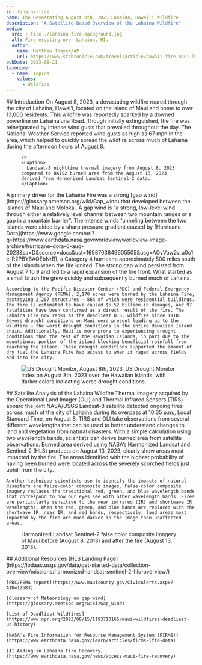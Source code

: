 ---
id: lahaina-fire
name: The Devastating August 8th, 2023 Lahaina, Hawai'i Wildfire
description: "A Satellite-Based Overview of the Lahaina Wildfire"
media:
  src: ::file ./lahaina-fire-background.jpg
  alt: Fire erupting over Lahaina, HI.
  author:
    name: Matthew Thayer/AP
    url: https://www.sfchronicle.com/travel/article/hawaii-fire-maui-lahaina-18289213.php
pubDate: 2023-08-21
taxonomy:
  - name: Topics
    values:
      - Wildfire
---

<Block>
  <Prose>
    ## Introduction
    On August 8, 2023, a devastating wildfire roared through the city of Lahaina, Hawai’i, located on the island of Maui and home to over 13,000 residents. This wildfire was reportedly sparked by a downed powerline on Lahainaluna Road. Though initially extinguished, the fire was reinvigorated by intense wind gusts that prevailed throughout the day. The National Weather Service reported wind gusts as high as 67 mph in the area, which helped to quickly spread the wildfire across much of Lahaina during the afternoon hours of August 8.
  </Prose>
</Block>  
<Block>
  <Figure>
    <Map
      datasetId='lahaina-fire'
      layerId='landsat-nighttime-thermal'
      dateTime='2023-08-08'
      compareDateTime='2023-08-13'

    />
    <Caption>
      Landsat-8 nighttime thermal imagery from August 8, 2023 compared to BAIS2 burned area from the August 13, 2023 derived from Harmonized Landsat Sentinel-2 data.
    </Caption>
  </Figure>
</Block>

<Block>
  <Prose>
    A primary driver for the Lahaina Fire was a strong [gap wind](https://glossary.ametsoc.org/wiki/Gap_wind) that developed between the islands of Maui and Molokai. A gap wind is “a strong, low-level wind through either a relatively level channel between two mountain ranges or a gap in a mountain barrier”. The intense winds funneling between the two islands were aided by a sharp pressure gradient caused by [Hurricane Dora](https://www.google.com/url?q=https://www.earthdata.nasa.gov/worldview/worldview-image-archive/hurricane-dora-6-aug-2023&sa=D&source=docs&ust=1698703849605505&usg=AOvVaw2v_a0o1c-R2PBY6AQEbNrB), a Category 4 hurricane approximately 500 miles south of the islands when the fire ignited. The strong gap wind persisted from August 7 to 9 and led to a rapid expansion of the fire front. What started as a small brush fire grew quickly and subsequently burned much of Lahaina.
    
    According to the Pacific Disaster Center (PDC) and Federal Emergency Management Agency (FEMA), 2,170 acres were burned by the Lahaina Fire, destroying 2,207 structures — 86% of which were residential buildings. The fire is estimated to have caused $5.52 billion in damages, and 97 fatalities have been confirmed as a direct result of the fire. The Lahaina Fire now ranks as the deadliest U.S. wildfire since 1918. Severe drought conditions on Maui were present leading up to the wildfire — the worst drought conditions in the entire Hawaiian Island chain. Additionally, Maui is more prone to experiencing drought conditions than the rest of the Hawaiian Islands, in part due to the mountainous portion of the island blocking beneficial rainfall from reaching the island. These drought conditions supported the amount of dry fuel the Lahaina Fire had access to when it raged across fields and into the city. 
  </Prose>
</Block>

<Block>
<Figure>
      <Image
      src={new URL('./lahaina-fire-drought-monitor.jpg', import.meta.url).href}
      alt='US Drought Monitor, August 8th, 2023.'
    />
    <Caption>
    US Drought Monitor Index on August 8th, 2023 over the Hawaiian Islands, with darker colors indicating worse drought conditions.
    </Caption>
  </Figure>
  <Prose>
    ## Satellite Analysis of the Lahaina Wildfire
    Thermal imagery acquired by the Operational Land Imager (OLI) and Thermal Infrared Sensors (TIRS) aboard the joint NASA/USGS Landsat-8 satellite detected ongoing fires across much of the city of Lahaina during its overpass at 10:35 p.m., Local Standard Time, on August 8. TIRS and OLI take observations from several different wavelengths that can be used to better understand changes to land and vegetation from natural disasters. With a simple calculation using two wavelength bands, scientists can derive burned area from satellite observations. Burned area derived using NASA’s Harmonized Landsat and Sentinel-2 (HLS) products on August 13, 2023, clearly show areas most impacted by the fire. The areas identified with the highest probability of having been burned were located across the severely scorched fields just uphill from the city. 

    Another technique scientists use to identify the impacts of natural disasters are false-color composite images. False-color composite imagery replaces the traditional red, green, and blue wavelength bands that correspond to how our eyes see with other wavelength bands. Fires are particularly sensitive to the near infrared (IR) and shortwave IR wavelengths. When the red, green, and blue bands are replaced with the shortwave IR, near IR, and red bands, respectively, land areas most impacted by the fire are much darker in the image than unaffected areas. 
  </Prose>
</Block>

<Block>
  <Figure>
    <Map
      center={[-156.6837, 20.8785]}
      zoom={14}
      datasetId='lahaina-fire'
      layerId='hls-swir-falsecolor-composite'
      dateTime='2023-08-08'
      compareDateTime='2023-08-13'
    />
    <Caption>
      Harmonized Landsat Sentinel-2 false color composite imagery of Maui before (August 8, 2013) and after the fire (August 13, 2013).
    </Caption>
  </Figure>
</Block>

<Block>
  <Prose>
    ## Additional Resources
    [HLS Landing Page](https://lpdaac.usgs.gov/data/get-started-data/collection-overview/missions/harmonized-landsat-sentinel-2-hls-overview/)
    
    [PDC/FEMA report](https://www.mauicounty.gov/CivicAlerts.aspx?AID=12683)
    
    [Glossary of Meteorology on gap wind](https://glossary.ametsoc.org/wiki/Gap_wind)

    [List of Deadliest Wildfires](https://www.npr.org/2023/08/15/1193710165/maui-wildfires-deadliest-us-history)

    [NASA's Fire Information for Resourse Management System (FIRMS)](https://www.earthdata.nasa.gov/learn/articles/firms-lfta-data)

    [AI Aiding in Lahaina Fire Recovery](https://www.earthdata.nasa.gov/news/access-maui-fire-recovery)

  </Prose>
</Block>
